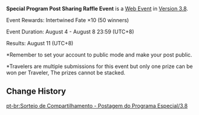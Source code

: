 {{Event
|name              = Special Program Post Sharing Raffle Event 2023-08-04
|image             = Special Program Post Sharing Raffle Event 2023-08-04.png
|type              = Web
|group             = Submission
|time_known        = yes
|time_start        = 2023-08-04 12:00:00
|time_start_offset = GMT+8
|time_end          = 2023-08-08 23:59:59
|time_end_offset   = GMT+8
|link              = https://twitter.com/GenshinImpact/status/1687403207109341184
}}
{{Description|Follow this account and retweet this post with the hashtag #GenshinSpecialProgram and #GenshinImpact. We will randomly select 50 participants and gift them each Intertwined Fate ×10.}}
'''Special Program Post Sharing Raffle Event''' is a [[Web Event]] in [[Version 3.8]].

Event Rewards: Intertwined Fate ×10 (50 winners)

Event Duration: August 4 - August 8 23:59 (UTC+8)

Results: August 11 (UTC+8)

<nowiki>*</nowiki>Remember to set your account to public mode and make your post public.

<nowiki>*</nowiki>Travelers are multiple submissions for this event but only one prize can be won per Traveler, The prizes cannot be stacked.

==Change History==
{{Change History|3.8}}

[[pt-br:Sorteio de Compartilhamento - Postagem do Programa Especial/3.8]]